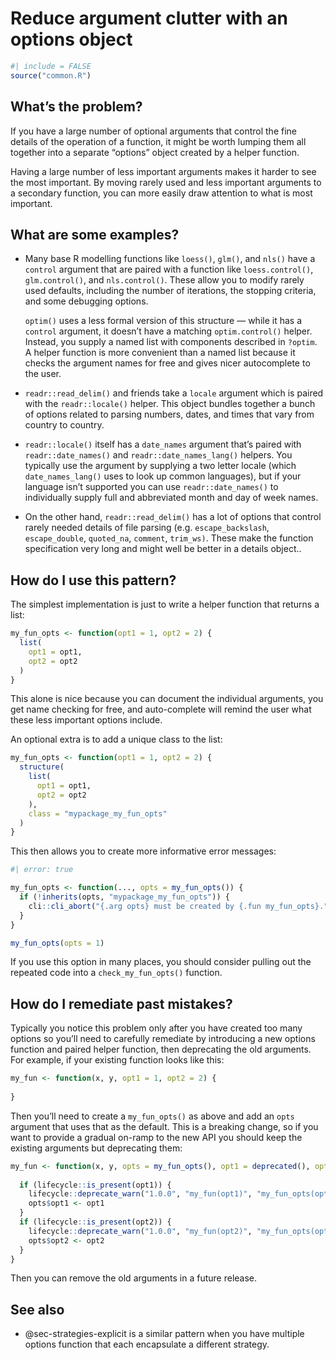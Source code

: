 # Reduce argument clutter with an options object {#sec-argument-clutter}

```r
#| include = FALSE
source("common.R")
```

## What's the problem?

If you have a large number of optional arguments that control the fine details of the operation of a function, it might be worth lumping them all together into a separate "options" object created by a helper function.

Having a large number of less important arguments makes it harder to see the most important.
By moving rarely used and less important arguments to a secondary function, you can more easily draw attention to what is most important.

## What are some examples?

-   Many base R modelling functions like `loess()`, `glm()`, and `nls()` have a `control` argument that are paired with a function like `loess.control()`, `glm.control()`, and `nls.control()`.
    These allow you to modify rarely used defaults, including the number of iterations, the stopping criteria, and some debugging options.

    `optim()` uses a less formal version of this structure --- while it has a `control` argument, it doesn't have a matching `optim.control()` helper.
    Instead, you supply a named list with components described in `?optim`.
    A helper function is more convenient than a named list because it checks the argument names for free and gives nicer autocomplete to the user.

-   `readr::read_delim()` and friends take a `locale` argument which is paired with the `readr::locale()` helper.
    This object bundles together a bunch of options related to parsing numbers, dates, and times that vary from country to country.

-   `readr::locale()` itself has a `date_names` argument that's paired with `readr::date_names()` and `readr::date_names_lang()` helpers.
    You typically use the argument by supplying a two letter locale (which `date_names_lang()` uses to look up common languages), but if your language isn't supported you can use `readr::date_names()` to individually supply full and abbreviated month and day of week names.

-   On the other hand, `readr::read_delim()` has a lot of options that control rarely needed details of file parsing (e.g. `escape_backslash`, `escape_double`, `quoted_na`, `comment`, `trim_ws)`.
    These make the function specification very long and might well be better in a details object..

## How do I use this pattern?

The simplest implementation is just to write a helper function that returns a list:

```r
my_fun_opts <- function(opt1 = 1, opt2 = 2) {
  list(
    opt1 = opt1,
    opt2 = opt2
  )
}
```

This alone is nice because you can document the individual arguments, you get name checking for free, and auto-complete will remind the user what these less important options include.

An optional extra is to add a unique class to the list:

```r
my_fun_opts <- function(opt1 = 1, opt2 = 2) {
  structure(
    list(
      opt1 = opt1,
      opt2 = opt2
    ),
    class = "mypackage_my_fun_opts"
  )
}

```

This then allows you to create more informative error messages:

```r
#| error: true

my_fun_opts <- function(..., opts = my_fun_opts()) {
  if (!inherits(opts, "mypackage_my_fun_opts")) {
    cli::cli_abort("{.arg opts} must be created by {.fun my_fun_opts}.")
  }
}

my_fun_opts(opts = 1)
```

If you use this option in many places, you should consider pulling out the repeated code into a `check_my_fun_opts()` function.

## How do I remediate past mistakes?

Typically you notice this problem only after you have created too many options so you'll need to carefully remediate by introducing a new options function and paired helper function, then deprecating the old arguments.
For example, if your existing function looks like this:

```r
my_fun <- function(x, y, opt1 = 1, opt2 = 2) {
  
}
```

Then you'll need to create a `my_fun_opts()` as above and add an `opts` argument that uses that as the default.
This is a breaking change, so if you want to provide a gradual on-ramp to the new API you should keep the existing arguments but deprecating them:

```r
my_fun <- function(x, y, opts = my_fun_opts(), opt1 = deprecated(), opt2 = deprecated()) {
  
  if (lifecycle::is_present(opt1)) {
    lifecycle::deprecate_warn("1.0.0", "my_fun(opt1)", "my_fun_opts(opt1)")
    opts$opt1 <- opt1
  }
  if (lifecycle::is_present(opt2)) {
    lifecycle::deprecate_warn("1.0.0", "my_fun(opt2)", "my_fun_opts(opt2)")
    opts$opt2 <- opt2
  }
}
```

Then you can remove the old arguments in a future release.

## See also

-   @sec-strategies-explicit is a similar pattern when you have multiple options function that each encapsulate a different strategy.
